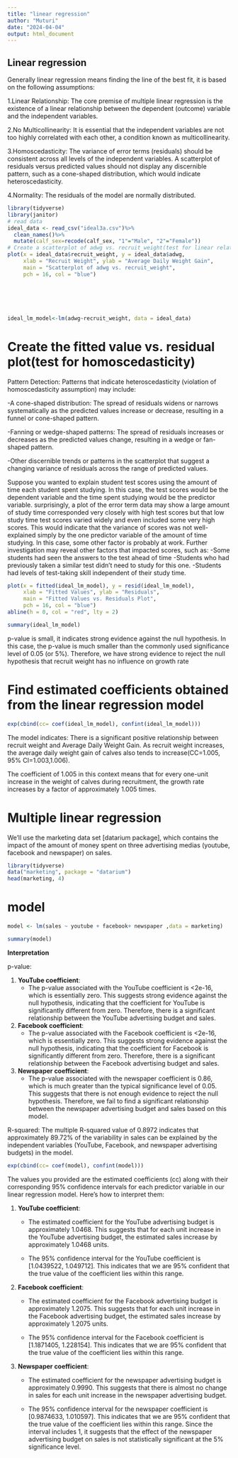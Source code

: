 ---
title: "linear regression"
author: "Muturi"
date: "2024-04-04"
output: html_document
---
## Linear regression
Generally linear regression means finding the line of the best fit,
it is based on the following assumptions:

1.Linear Relationship: The core premise of multiple linear regression is the existence of a linear relationship between the dependent (outcome) variable and the independent variables.

2.No Multicollinearity: It is essential that the independent variables are not too highly correlated with each other, a condition known as multicollinearity.

3.Homoscedasticity: The variance of error terms (residuals) should be consistent across all levels of the independent variables. A scatterplot of residuals versus predicted values should not display any discernible pattern, such as a cone-shaped distribution, which would indicate heteroscedasticity.

4.Normality: The residuals of the model are normally distributed.



```{r,echo=FALSE}
library(tidyverse)
library(janitor)
# read data
ideal_data <- read_csv("ideal3a.csv")%>%
  clean_names()%>%
  mutate(calf_sex=recode(calf_sex, "1"="Male", "2"="Female"))
# Create a scatterplot of adwg vs. recruit_weight(test for linear relationship)
plot(x = ideal_data$recruit_weight, y = ideal_data$adwg,
     xlab = "Recruit Weight", ylab = "Average Daily Weight Gain",
     main = "Scatterplot of adwg vs. recruit_weight",
     pch = 16, col = "blue")







```

```{r}

ideal_lm_model<-lm(adwg~recruit_weight, data = ideal_data)
```
# Create the fitted value vs. residual plot(test for homoscedasticity)
Pattern Detection: Patterns that indicate heteroscedasticity (violation of homoscedasticity assumption) may include:

-A cone-shaped distribution: The spread of residuals widens or narrows systematically as the predicted values increase or decrease, resulting in a funnel or cone-shaped pattern.

-Fanning or wedge-shaped patterns: The spread of residuals increases or decreases as the predicted values change, resulting in a wedge or fan-shaped pattern.

-Other discernible trends or patterns in the scatterplot that suggest a changing variance of residuals across the range of predicted values.

Suppose you wanted to explain student test scores using the amount of time each student spent studying. In this case, the test scores would be the dependent variable and the time spent studying would be the predictor variable.
surprisingly, a plot of the error term data may show a large amount of study time corresponded very closely with high test scores but that low study time test scores varied widely and even included some very high scores.
This would indicate that the variance of scores was not well-explained simply by the one predictor variable of the amount of time studying. In this case, some other factor is probably at work.
Further investigation may reveal other factors that impacted scores, such as:
-Some students had seen the answers to the test ahead of time
-Students who had previously taken a similar test didn't need to study for this one.
-Students had levels of test-taking skill independent of their study time.

```{r}

plot(x = fitted(ideal_lm_model), y = resid(ideal_lm_model),
     xlab = "Fitted Values", ylab = "Residuals",
     main = "Fitted Values vs. Residuals Plot",
     pch = 16, col = "blue")
abline(h = 0, col = "red", lty = 2)
```

```{r}
summary(ideal_lm_model)
```
p-value is small, it indicates strong evidence against the null hypothesis. In this case, the p-value is much smaller than the commonly used significance level of 0.05 (or 5%). Therefore, we have strong evidence to reject the null hypothesis that recruit weight has no influence on growth rate

# Find estimated coefficients obtained from the linear regression model
```{r}
exp(cbind(cc= coef(ideal_lm_model), confint(ideal_lm_model)))

```
The model indicates:
There is a significant positive relationship between recruit weight and Average Daily Weight Gain. As recruit weight increases, the average daily weight gain of calves also tends to increase(CC=1.005, 95% CI=1.003,1.006).

The coefficient of 1.005 in this context means that for every one-unit increase in the weight of calves during recruitment, the growth rate increases by a factor of approximately 1.005 times.

# Multiple linear regression
We’ll use the marketing data set [datarium package], which contains the impact of the amount of money spent on three advertising medias (youtube, facebook and newspaper) on sales.
```{r}
library(tidyverse)
data("marketing", package = "datarium")
head(marketing, 4)
```
# model
```{r}
model <- lm(sales ~ youtube + facebook+ newspaper ,data = marketing)

summary(model)

```
**Interpretation**

p-value:

1. **YouTube coefficient**:
   - The p-value associated with the YouTube coefficient is <2e-16, which is essentially zero. This suggests strong evidence against the null hypothesis, indicating that the coefficient for YouTube is significantly different from zero. Therefore, there is a significant relationship between the YouTube advertising budget and sales.

2. **Facebook coefficient**:
   - The p-value associated with the Facebook coefficient is <2e-16, which is essentially zero. This suggests strong evidence against the null hypothesis, indicating that the coefficient for Facebook is significantly different from zero. Therefore, there is a significant relationship between the Facebook advertising budget and sales.

3. **Newspaper coefficient**:
   - The p-value associated with the newspaper coefficient is 0.86, which is much greater than the typical significance level of 0.05. This suggests that there is not enough evidence to reject the null hypothesis. Therefore, we fail to find a significant relationship between the newspaper advertising budget and sales based on this model.

R-squared:
The multiple R-squared value of 0.8972 indicates that approximately 89.72% of the variability in sales can be explained by the independent variables (YouTube, Facebook, and newspaper advertising budgets) in the model.

```{r}
exp(cbind(cc= coef(model), confint(model)))
```
The values you provided are the estimated coefficients (cc) along with their corresponding 95% confidence intervals for each predictor variable in our linear regression model. Here's how to interpret them:

1. **YouTube coefficient**:
   - The estimated coefficient for the YouTube advertising budget is approximately 1.0468. This suggests that for each unit increase in the YouTube advertising budget, the estimated sales increase by approximately 1.0468 units.

   - The 95% confidence interval for the YouTube coefficient is [1.0439522, 1.049712]. This indicates that we are 95% confident that the true value of the coefficient lies within this range.

2. **Facebook coefficient**:
   - The estimated coefficient for the Facebook advertising budget is approximately 1.2075. This suggests that for each unit increase in the Facebook advertising budget, the estimated sales increase by approximately 1.2075 units.

   - The 95% confidence interval for the Facebook coefficient is [1.1871405, 1.228154]. This indicates that we are 95% confident that the true value of the coefficient lies within this range.

3. **Newspaper coefficient**:
   - The estimated coefficient for the newspaper advertising budget is approximately 0.9990. This suggests that there is almost no change in sales for each unit increase in the newspaper advertising budget.

   - The 95% confidence interval for the newspaper coefficient is [0.9874633, 1.010597]. This indicates that we are 95% confident that the true value of the coefficient lies within this range. Since the interval includes 1, it suggests that the effect of the newspaper advertising budget on sales is not statistically significant at the 5% significance level. 


```{r}

```




